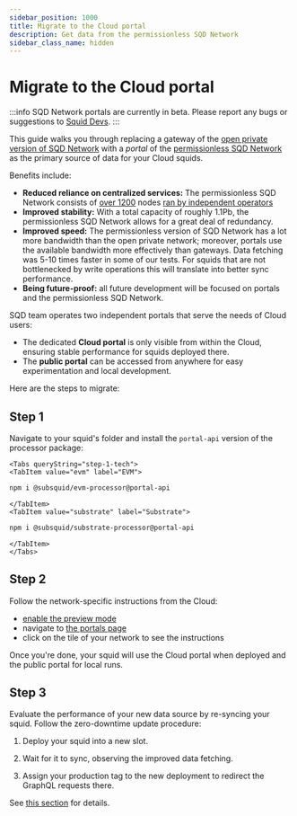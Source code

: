 ```yaml
---
sidebar_position: 1000
title: Migrate to the Cloud portal
description: Get data from the permissionless SQD Network
sidebar_class_name: hidden
---
```



# Migrate to the Cloud portal

:::info
SQD Network portals are currently in beta. Please report any bugs or suggestions to [Squid Devs](https://t.me/HydraDevs).
:::

This guide walks you through replacing a gateway of the [open private version of SQD Network](/subsquid-network/overview/#open-private-network) with a *portal* of the [permissionless SQD Network](/subsquid-network/overview/#permissionless-public-network) as the primary source of data for your Cloud squids.

Benefits include:

 - **Reduced reliance on centralized services:** The permissionless SQD Network consists of [over 1200](https://arbiscan.io/address/0x36e2b147db67e76ab67a4d07c293670ebefcae4e#readContract#F6) nodes [ran by independent operators](/subsquid-network/participate/worker)
 - **Improved stability:** With a total capacity of roughly 1.1Pb, the permissionless SQD Network allows for a great deal of redundancy.
 - **Improved speed:** The permissionless version of SQD Network has a lot more bandwidth than the open private network; moreover, portals use the available bandwidth more effectively than gateways. Data fetching was 5-10 times faster in some of our tests. For squids that are not bottlenecked by write operations this will translate into better sync performance.
 - **Being future-proof:** all future development will be focused on portals and the permissionless SQD Network.

SQD team operates two independent portals that serve the needs of Cloud users:
 * The dedicated **Cloud portal** is only visible from within the Cloud, ensuring stable performance for squids deployed there.
 * The **public portal** can be accessed from anywhere for easy experimentation and local development.

Here are the steps to migrate:

## Step 1

Navigate to your squid's folder and install the `portal-api` version of the processor package:

```mdx-code-block
<Tabs queryString="step-1-tech">
<TabItem value="evm" label="EVM">
```

```bash
npm i @subsquid/evm-processor@portal-api
```

```mdx-code-block
</TabItem>
<TabItem value="substrate" label="Substrate">
```

```bash
npm i @subsquid/substrate-processor@portal-api
```

```mdx-code-block
</TabItem>
</Tabs>
```

## Step 2

Follow the network-specific instructions from the Cloud:

 * [enable the preview mode](https://app.subsquid.io/preview)
 * navigate to [the portals page](https://app.subsquid.io/portal)
 * click on the tile of your network to see the instructions

Once you're done, your squid will use the Cloud portal when deployed and the public portal for local runs.

## Step 3

Evaluate the performance of your new data source by re-syncing your squid. Follow the zero-downtime update procedure:

1. Deploy your squid into a new slot.

2. Wait for it to sync, observing the improved data fetching.

3. Assign your production tag to the new deployment to redirect the GraphQL requests there.

See [this section](/cloud/resources/slots-and-tags/#zero-downtime-updates) for details.
